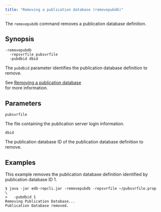 ```yaml
---
title: "Removing a publication database (removepubdb)"
---
```


<div id="removing_publication_database" class="registered_link"></div>

The `removepubdb` command removes a publication database definition.

## Synopsis

```shell
-removepubdb
  -repsvrfile pubsvrfile
  -pubdbid dbid
```

The `pubdbid` parameter identifies the publication database definition to remove.

See [Removing a publication database](../../07_common_operations/06_managing_publication/07_removing_pub_database/#removing_pub_database)  
for more information.

## Parameters

`pubsvrfile`

The file containing the publication server login information.

`dbid`

The publication database ID of the publication database definition to remove.

## Examples

This example removes the publication database definition identified by publication database ID 1.

```shell
$ java -jar edb-repcli.jar -removepubdb -repsvrfile ~/pubsvrfile.prop \
>   -pubdbid 1
Removing Publication Database...
Publication Database removed.
```
